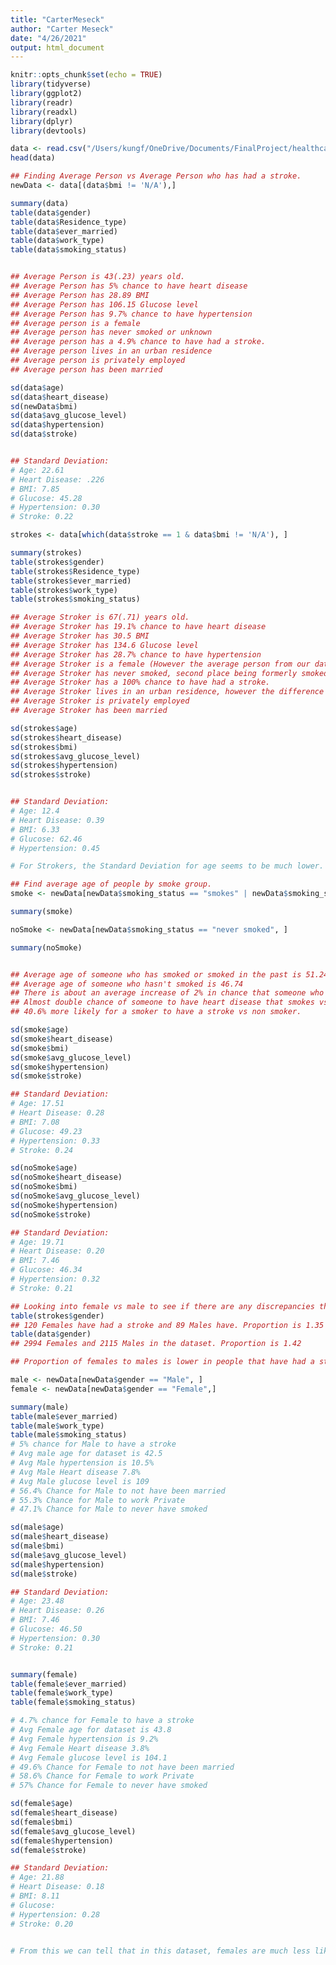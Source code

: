 ```yaml
---
title: "CarterMeseck"
author: "Carter Meseck"
date: "4/26/2021"
output: html_document
---
```


```r
knitr::opts_chunk$set(echo = TRUE)
library(tidyverse)
library(ggplot2)
library(readr)
library(readxl)
library(dplyr)
library(devtools)
```
```r
data <- read.csv("/Users/kungf/OneDrive/Documents/FinalProject/healthcare-dataset-stroke-data.csv")
head(data)


```
```r
## Finding Average Person vs Average Person who has had a stroke.
newData <- data[(data$bmi != 'N/A'),]

summary(data)
table(data$gender)
table(data$Residence_type)
table(data$ever_married)
table(data$work_type)
table(data$smoking_status)


## Average Person is 43(.23) years old.
## Average Person has 5% chance to have heart disease
## Average Person has 28.89 BMI
## Average Person has 106.15 Glucose level
## Average Person has 9.7% chance to have hypertension
## Average person is a female
## Average person has never smoked or unknown
## Average person has a 4.9% chance to have had a stroke.
## Average person lives in an urban residence
## Average person is privately employed
## Average person has been married

sd(data$age)
sd(data$heart_disease)
sd(newData$bmi)
sd(data$avg_glucose_level)
sd(data$hypertension)
sd(data$stroke)


## Standard Deviation:
# Age: 22.61
# Heart Disease: .226
# BMI: 7.85
# Glucose: 45.28
# Hypertension: 0.30
# Stroke: 0.22

strokes <- data[which(data$stroke == 1 & data$bmi != 'N/A'), ]

summary(strokes)
table(strokes$gender)
table(strokes$Residence_type)
table(strokes$ever_married)
table(strokes$work_type)
table(strokes$smoking_status)

## Average Stroker is 67(.71) years old.
## Average Stroker has 19.1% chance to have heart disease
## Average Stroker has 30.5 BMI
## Average Stroker has 134.6 Glucose level
## Average Stroker has 28.7% chance to have hypertension
## Average Stroker is a female (However the average person from our dataset was a female so not surprising)
## Average Stroker has never smoked, second place being formerly smoked as opposed to unknown in non smokers.
## Average Stroker has a 100% chance to have had a stroke.
## Average Stroker lives in an urban residence, however the difference is only 9 so I wouldn't say this is statistically significant.
## Average Stroker is privately employed
## Average Stroker has been married

sd(strokes$age)
sd(strokes$heart_disease)
sd(strokes$bmi)
sd(strokes$avg_glucose_level)
sd(strokes$hypertension)
sd(strokes$stroke)


## Standard Deviation:
# Age: 12.4
# Heart Disease: 0.39
# BMI: 6.33
# Glucose: 62.46
# Hypertension: 0.45

# For Strokers, the Standard Deviation for age seems to be much lower. It would seem then, that strokers are all around a close age.

```

```r
## Find average age of people by smoke group.
smoke <- newData[newData$smoking_status == "smokes" | newData$smoking_status == "formerly smoked", ]

summary(smoke)

noSmoke <- newData[newData$smoking_status == "never smoked", ]

summary(noSmoke)


## Average age of someone who has smoked or smoked in the past is 51.24
## Average age of someone who hasn't smoked is 46.74
## There is about an average increase of 2% in chance that someone who smoked will have had a stroke.
## Almost double chance of someone to have heart disease that smokes vs non smoke
## 40.6% more likely for a smoker to have a stroke vs non smoker.

sd(smoke$age)
sd(smoke$heart_disease)
sd(smoke$bmi)
sd(smoke$avg_glucose_level)
sd(smoke$hypertension)
sd(smoke$stroke)

## Standard Deviation:
# Age: 17.51
# Heart Disease: 0.28
# BMI: 7.08
# Glucose: 49.23
# Hypertension: 0.33
# Stroke: 0.24

sd(noSmoke$age)
sd(noSmoke$heart_disease)
sd(noSmoke$bmi)
sd(noSmoke$avg_glucose_level)
sd(noSmoke$hypertension)
sd(noSmoke$stroke)

## Standard Deviation:
# Age: 19.71
# Heart Disease: 0.20
# BMI: 7.46
# Glucose: 46.34
# Hypertension: 0.32
# Stroke: 0.21


```
```r
## Looking into female vs male to see if there are any discrepancies there.
table(strokes$gender)
## 120 Females have had a stroke and 89 Males have. Proportion is 1.35
table(data$gender)
## 2994 Females and 2115 Males in the dataset. Proportion is 1.42

## Proportion of females to males is lower in people that have had a stroke, but not significant enough to extract any  meaning.

male <- newData[newData$gender == "Male", ]
female <- newData[newData$gender == "Female",]

summary(male)
table(male$ever_married)
table(male$work_type)
table(male$smoking_status)
# 5% chance for Male to have a stroke
# Avg male age for dataset is 42.5
# Avg Male hypertension is 10.5%
# Avg Male Heart disease 7.8%
# Avg Male glucose level is 109
# 56.4% Chance for Male to not have been married
# 55.3% Chance for Male to work Private
# 47.1% Chance for Male to never have smoked

sd(male$age)
sd(male$heart_disease)
sd(male$bmi)
sd(male$avg_glucose_level)
sd(male$hypertension)
sd(male$stroke)

## Standard Deviation:
# Age: 23.48
# Heart Disease: 0.26
# BMI: 7.46
# Glucose: 46.50
# Hypertension: 0.30
# Stroke: 0.21


summary(female)
table(female$ever_married)
table(female$work_type)
table(female$smoking_status)

# 4.7% chance for Female to have a stroke
# Avg Female age for dataset is 43.8
# Avg Female hypertension is 9.2%
# Avg Female Heart disease 3.8%
# Avg Female glucose level is 104.1
# 49.6% Chance for Female to not have been married
# 58.6% Chance for Female to work Private
# 57% Chance for Female to never have smoked

sd(female$age)
sd(female$heart_disease)
sd(female$bmi)
sd(female$avg_glucose_level)
sd(female$hypertension)
sd(female$stroke)

## Standard Deviation:
# Age: 21.88
# Heart Disease: 0.18
# BMI: 8.11
# Glucose:
# Hypertension: 0.28
# Stroke: 0.20


# From this we can tell that in this dataset, females are much less likely to have heart disease, have been married, and have smoked.

```



